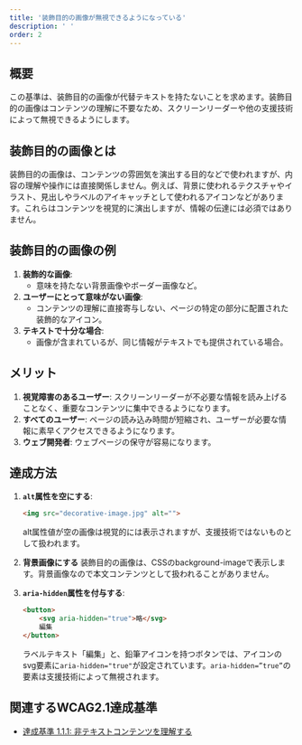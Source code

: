```yaml
---
title: '装飾目的の画像が無視できるようになっている'
description: ' '
order: 2
---
```


## 概要
この基準は、装飾目的の画像が代替テキストを持たないことを求めます。装飾目的の画像はコンテンツの理解に不要なため、スクリーンリーダーや他の支援技術によって無視できるようにします。

## 装飾目的の画像とは

装飾目的の画像は、コンテンツの雰囲気を演出する目的などで使われますが、内容の理解や操作には直接関係しません。例えば、背景に使われるテクスチャやイラスト、見出しやラベルのアイキャッチとして使われるアイコンなどがあります。これらはコンテンツを視覚的に演出しますが、情報の伝達には必須ではありません。

## 装飾目的の画像の例

1. **装飾的な画像**:
   - 意味を持たない背景画像やボーダー画像など。
1. **ユーザーにとって意味がない画像**:
   - コンテンツの理解に直接寄与しない、ページの特定の部分に配置された装飾的なアイコン。
1. **テキストで十分な場合**:
   - 画像が含まれているが、同じ情報がテキストでも提供されている場合。

## メリット
1. **視覚障害のあるユーザー**: スクリーンリーダーが不必要な情報を読み上げることなく、重要なコンテンツに集中できるようになります。
2. **すべてのユーザー**: ページの読み込み時間が短縮され、ユーザーが必要な情報に素早くアクセスできるようになります。
3. **ウェブ開発者**: ウェブページの保守が容易になります。

## 達成方法
1. **`alt`属性を空にする**:
    ```html
    <img src="decorative-image.jpg" alt="">
    ```
    alt属性値が空の画像は視覚的には表示されますが、支援技術ではないものとして扱われます。

1. **背景画像にする**
装飾目的の画像は、CSSのbackground-imageで表示します。背景画像なので本文コンテンツとして扱われることがありません。

1. **`aria-hidden`属性を付与する**:
    ```html
    <button>
	    <svg aria-hidden="true">略</svg>
        編集
    </button>
    ```
    ラベルテキスト「編集」と、鉛筆アイコンを持つボタンでは、アイコンのsvg要素に`aria-hidden="true"`が設定されています。`aria-hidden=”true”`の要素は支援技術によって無視されます。

## 関連するWCAG2.1達成基準
- [達成基準 1.1.1: 非テキストコンテンツを理解する](https://waic.jp/translations/WCAG21/Understanding/non-text-content.html)
